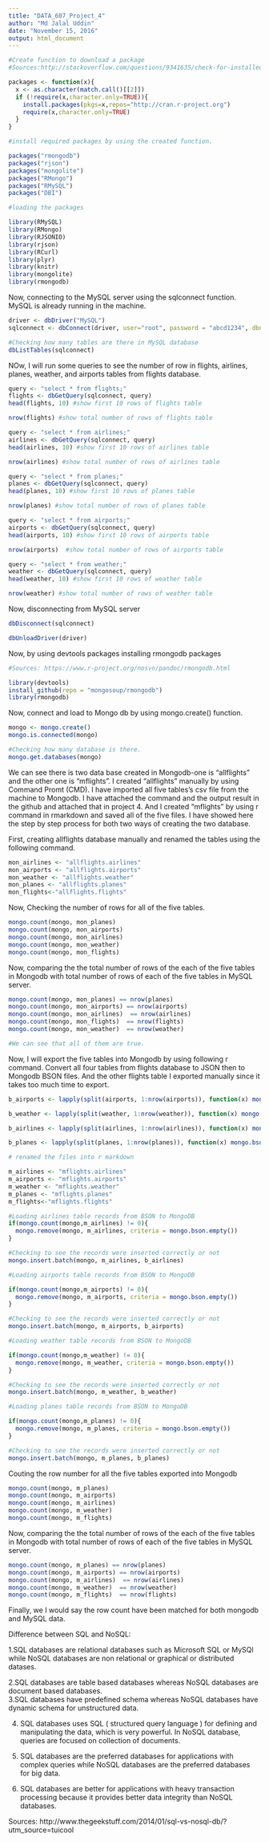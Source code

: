 ---
title: "DATA_607_Project_4"
author: "Md Jalal Uddin"
date: "November 15, 2016"
output: html_document
---

```{r}
#Create function to download a package
#Sources:http://stackoverflow.com/questions/9341635/check-for-installed-packages-before-running-install-packages

packages <- function(x){
  x <- as.character(match.call()[[2]])
  if (!require(x,character.only=TRUE)){
    install.packages(pkgs=x,repos="http://cran.r-project.org")
    require(x,character.only=TRUE)
  }
}

#install required packages by using the created function. 

packages("rmongodb")
packages("rjson")
packages("mongolite")
packages("RMongo")
packages("RMySQL")
packages("DBI")

```

```{r}
#loading the packages

library(RMySQL)
library(RMongo)
library(RJSONIO)
library(rjson)
library(RCurl)
library(plyr)
library(knitr)
library(mongolite)
library(rmongodb)

```

Now, connecting to the MySQL server using the sqlconnect function. MySQL is already running in the machine.

```{r}
driver <- dbDriver("MySQL")
sqlconnect <- dbConnect(driver, user="root", password = "abcd1234", dbname = "flights", host = "localhost")

```

```{r}
#Checking how many tables are there in MySQL database
dbListTables(sqlconnect)

```

NOw, I will run some queries to see the number of row in flights, airlines, planes, weather, and airports tables from flights database. 

```{r}
query <- "select * from flights;"
flights <- dbGetQuery(sqlconnect, query)
head(flights, 10) #show first 10 rows of flights table

```

```{r}
nrow(flights) #show total number of rows of flights table

```

```{r}
query <- "select * from airlines;"
airlines <- dbGetQuery(sqlconnect, query)
head(airlines, 10) #show first 10 rows of airlines table

```

```{r}
nrow(airlines) #show total number of rows of airlines table

```

```{r}
query <- "select * from planes;"
planes <- dbGetQuery(sqlconnect, query)
head(planes, 10) #show first 10 rows of planes table

```

```{r}
nrow(planes) #show total number of rows of planes table

```

```{r}
query <- "select * from airports;"
airports <- dbGetQuery(sqlconnect, query)
head(airports, 10) #show first 10 rows of airports table

```

```{r}
nrow(airports)  #show total number of rows of airports table

```


```{r}
query <- "select * from weather;"
weather <- dbGetQuery(sqlconnect, query)
head(weather, 10) #show first 10 rows of weather table

```

```{r}
nrow(weather) #show total number of rows of weather table

```

Now, disconnecting from MySQL server

```{r}
dbDisconnect(sqlconnect)

dbUnloadDriver(driver)

```

Now, by using devtools packages installing rmongodb packages 

```{r}
#Sources: https://www.r-project.org/nosvn/pandoc/rmongodb.html

library(devtools)
install_github(repo = "mongosoup/rmongodb")
library(rmongodb)

```

Now, connect and load to Mongo db by using mongo.create() function. 

```{r}
mongo <- mongo.create()
mongo.is.connected(mongo)


```

```{r}
#Checking how many database is there. 
mongo.get.databases(mongo)

```

We can see there is two data base created in Mongodb-one is "allflights" and the other one is "mflights". I created "allflights" manually by using Command Promt (CMD). I have imported all five tables's csv file from the machine to Mongodb. I have attached the command and the output result in the github and attached that in project 4. And I created  "mflights" by using r command in rmarkdown and saved all of the five files. 
I have showed here the step by step process for both two ways of creating the two database. 

First, creating allflights database manually and renamed the tables using the following command. 

```{r}
mon_airlines <- "allflights.airlines"
mon_airports <- "allflights.airports"
mon_weather <- "allflights.weather"
mon_planes <- "allflights.planes"
mon_flights<-"allflights.flights"

```

Now, Checking the number of rows for all of the five tables.

```{r}
mongo.count(mongo, mon_planes)
mongo.count(mongo, mon_airports)
mongo.count(mongo, mon_airlines)
mongo.count(mongo, mon_weather)
mongo.count(mongo, mon_flights)

```

Now, comparing the the total number of rows of the each of the five tables in Mongodb with total number of rows of each of the five tables in MySQL server. 

```{r}

mongo.count(mongo, mon_planes) == nrow(planes)
mongo.count(mongo, mon_airports) == nrow(airports)
mongo.count(mongo, mon_airlines)  == nrow(airlines)
mongo.count(mongo, mon_flights)  == nrow(flights)
mongo.count(mongo, mon_weather)  == nrow(weather)

#We can see that all of them are true. 

```

Now, I will export the five tables into Mongodb by using following r command. 
Convert all four tables from flights database to JSON then to Mongodb BSON files. And the other flights table I exported manually since it takes too much time to export. 

```{r}
b_airports <- lapply(split(airports, 1:nrow(airports)), function(x) mongo.bson.from.JSON(toJSON(x)))

b_weather <- lapply(split(weather, 1:nrow(weather)), function(x) mongo.bson.from.JSON(toJSON(x)))

b_airlines <- lapply(split(airlines, 1:nrow(airlines)), function(x) mongo.bson.from.JSON(toJSON(x)))

b_planes <- lapply(split(planes, 1:nrow(planes)), function(x) mongo.bson.from.JSON(toJSON(x)))

```


```{r}
# renamed the files into r markdown

m_airlines <- "mflights.airlines"
m_airports <- "mflights.airports"
m_weather <- "mflights.weather"
m_planes <- "mflights.planes"
m_flights<-"mflights.flights"

```

```{r}
#Loading airlines table records from BSON to MongoDB 
if(mongo.count(mongo,m_airlines) != 0){
  mongo.remove(mongo, m_airlines, criteria = mongo.bson.empty()) 
}

```

```{r}
#Checking to see the records were inserted correctly or not
mongo.insert.batch(mongo, m_airlines, b_airlines)

```

```{r}
#Loading airports table records from BSON to MongoDB 

if(mongo.count(mongo,m_airports) != 0){
  mongo.remove(mongo, m_airports, criteria = mongo.bson.empty()) 
}

```

```{r}
#Checking to see the records were inserted correctly or not
mongo.insert.batch(mongo, m_airports, b_airports)

```

```{r}
#Loading weather table records from BSON to MongoDB 

if(mongo.count(mongo,m_weather) != 0){
  mongo.remove(mongo, m_weather, criteria = mongo.bson.empty()) 
}

```

```{r}
#Checking to see the records were inserted correctly or not
mongo.insert.batch(mongo, m_weather, b_weather)

```

```{r}
#Loading planes table records from BSON to MongoDB 

if(mongo.count(mongo,m_planes) != 0){
  mongo.remove(mongo, m_planes, criteria = mongo.bson.empty()) 
}

```

```{r}
#Checking to see the records were inserted correctly or not
mongo.insert.batch(mongo, m_planes, b_planes)

```

Couting the row number for all the five tables exported into Mongodb

```{r}
mongo.count(mongo, m_planes)
mongo.count(mongo, m_airports)
mongo.count(mongo, m_airlines)
mongo.count(mongo, m_weather)
mongo.count(mongo, m_flights)

```

Now, comparing the the total number of rows of the each of the five tables in Mongodb with total number of rows of each of the five tables in MySQL server.

```{r}

mongo.count(mongo, m_planes) == nrow(planes)
mongo.count(mongo, m_airports) == nrow(airports)
mongo.count(mongo, m_airlines)  == nrow(airlines)
mongo.count(mongo, m_weather)  == nrow(weather)
mongo.count(mongo, m_flights)  == nrow(flights)

```

Finally, we I would say the row count have been matched for both mongodb and MySQL data. 

Difference between SQL and NoSQL:

1.SQL databases are relational databases such as Microsoft SQL or MySQl while NoSQL databases are non relational or graphical or distributed datases.

2.SQL databases are table based databases whereas NoSQL databases are document based databases.  
3.SQL databases have predefined schema whereas NoSQL databases have dynamic schema for unstructured data.

4. SQL databases uses SQL ( structured query language ) for defining and manipulating the data, which is very powerful. In NoSQL database, queries are focused on collection of documents.

5. SQL databases are the preferred databases for applications with complex queries while NoSQL databases are the preferred databases for big data.

6. SQL databases are better for applications with heavy transaction processing because it provides better data integrity than NoSQL databases.

Sources: http://www.thegeekstuff.com/2014/01/sql-vs-nosql-db/?utm_source=tuicool
